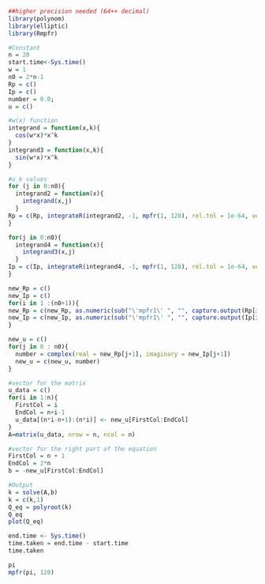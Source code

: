 ```{r}
##higher precision needed (64++ decimal)
library(polynom)
library(elliptic)
library(Rmpfr)

#Constant
n = 20
start.time<-Sys.time()
w = 1
n0 = 2*n-1
Rp = c()
Ip = c()
number = 0.0;
u = c()

#w(x) function
integrand = function(x,k){
  cos(w*x)*x^k
}
integrand3 = function(x,k){
  sin(w*x)*x^k
}

#u_k values
for (j in 0:n0){
  integrand2 = function(x){
    integrand(x,j)
  }
Rp = c(Rp, integrateR(integrand2, -1, mpfr(1, 128), rel.tol = 1e-64, verbose = TRUE)$value)
}

for(j in 0:n0){
  integrand4 = function(x){
    integrand3(x,j)
  }
Ip = c(Ip, integrateR(integrand4, -1, mpfr(1, 128), rel.tol = 1e-64, verbose = TRUE)$value)
}

new_Rp = c()
new_Ip = c()
for(i in 1 :(n0+1)){
new_Rp = c(new_Rp, as.numeric(sub("\'mpfr1\' ", "", capture.output(Rp[i]@.Data[[1]]))))
new_Ip = c(new_Ip, as.numeric(sub("\'mpfr1\' ", "", capture.output(Ip[i]@.Data[[1]]))))
}

new_u = c()
for(j in 0 : n0){
  number = complex(real = new_Rp[j+1], imaginary = new_Ip[j+1])
  new_u = c(new_u, number)
}

#vector for the matrix
u_data = c()
for(i in 1:n){
  FirstCol = i
  EndCol = n+i-1
  u_data[(n*i-n+1):(n*i)] <- new_u[FirstCol:EndCol]
}
A=matrix(u_data, nrow = n, ncol = n)

#vector for the right part of the equation
FirstCol = n + 1
EndCol = 2*n
b = -new_u[FirstCol:EndCol]

#Output
k = solve(A,b)
k = c(k,1)
Q_eq = polyroot(k)
Q_eq
plot(Q_eq)

end.time <- Sys.time()
time.taken = end.time - start.time
time.taken
```

```{r}
pi
mpfr(pi, 128)
```

